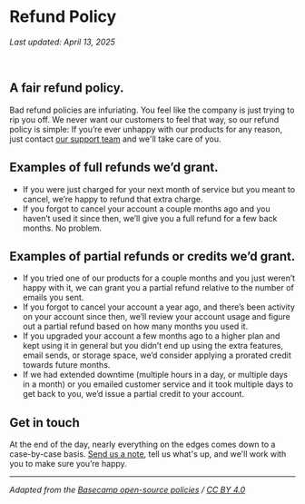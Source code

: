 # Refund Policy

_Last updated: April 13, 2025_

<br />

## **A fair refund policy.**

Bad refund policies are infuriating. You feel like the company is just trying to rip you off. We never want our customers to feel that way, so our refund policy is simple: If you’re ever unhappy with our products for any reason, just contact [our support team](mailto:support@churchspace.co) and we'll take care of you.

## **Examples of full refunds we’d grant.**

- If you were just charged for your next month of service but you meant to cancel, we’re happy to refund that extra charge.
- If you forgot to cancel your account a couple months ago and you haven’t used it since then, we’ll give you a full refund for a few back months. No problem.

## **Examples of partial refunds or credits we’d grant.**

- If you tried one of our products for a couple months and you just weren’t happy with it, we can grant you a partial refund relative to the number of emails you sent.
- If you forgot to cancel your account a year ago, and there’s been activity on your account since then, we’ll review your account usage and figure out a partial refund based on how many months you used it.
- If you upgraded your account a few months ago to a higher plan and kept using it in general but you didn’t end up using the extra features, email sends, or storage space, we’d consider applying a prorated credit towards future months.
- If we had extended downtime (multiple hours in a day, or multiple days in a month) or you emailed customer service and it took multiple days to get back to you, we’d issue a partial credit to your account.

## **Get in touch**

At the end of the day, nearly everything on the edges comes down to a case-by-case basis. [Send us a note](mailto:support@churchspace.co), tell us what's up, and we'll work with you to make sure you’re happy.

---

_Adapted from the [Basecamp open-source policies](https://github.com/basecamp/policies) / [CC BY 4.0](https://creativecommons.org/licenses/by/4.0/)_
